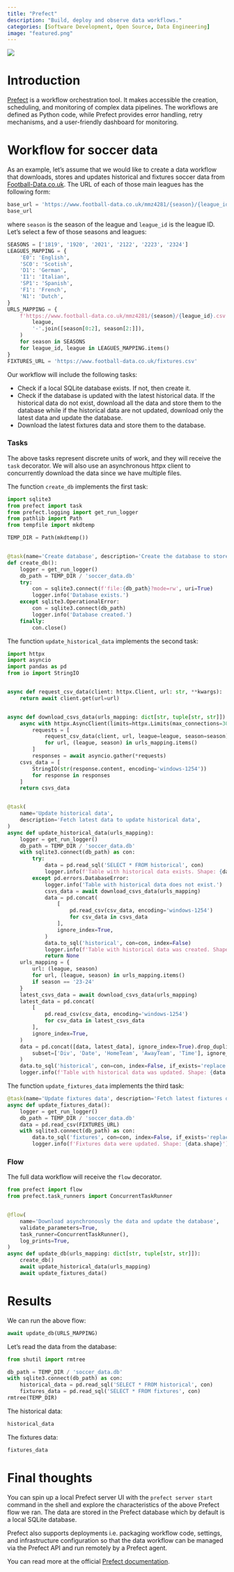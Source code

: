```yaml
---
title: "Prefect"
description: "Build, deploy and observe data workflows."
categories: [Software Development, Open Source, Data Engineering]
image: "featured.png"
---
```


![](featured.png)

# Introduction

[Prefect](https://docs.prefect.io) is a workflow orchestration tool. It makes accessible the creation, scheduling, and monitoring
of complex data pipelines. The workflows are defined as Python code, while Prefect provides error handling, retry mechanisms, and
a user-friendly dashboard for monitoring.

# Workflow for soccer data

As an example, let's assume that we would like to create a data workflow that downloads, stores and updates historical and
fixtures soccer data from [Football-Data.co.uk](https://www.football-data.co.uk). The URL of each of those main leagues has the
following form: 

```python
base_url = 'https://www.football-data.co.uk/mmz4281/{season}/{league_id}.csv'
base_url
```

where `season` is the season of the league and `league_id` is the league ID. Let's select a few of those seasons and leagues:

```python
SEASONS = ['1819', '1920', '2021', '2122', '2223', '2324']
LEAGUES_MAPPING = {
    'E0': 'English',
    'SC0': 'Scotish',
    'D1': 'German',
    'I1': 'Italian',
    'SP1': 'Spanish',
    'F1': 'French',
    'N1': 'Dutch',
}
URLS_MAPPING = {
    f'https://www.football-data.co.uk/mmz4281/{season}/{league_id}.csv': (
        league,
        '-'.join([season[0:2], season[2:]]),
    )
    for season in SEASONS
    for league_id, league in LEAGUES_MAPPING.items()
}
FIXTURES_URL = 'https://www.football-data.co.uk/fixtures.csv'
```

Our workflow will include the following tasks:

- Check if a local SQLite database exists. If not, then create it.
- Check if the database is updated with the latest historical data. If the historical data do not exist, download all the data and
store them to the database while if the historical data are not updated, download only the latest data and update the database.
- Download the latest fixtures data and store them to the database.

### Tasks

The above tasks represent discrete units of work, and they will receive the `task` decorator. We will also use an asynchronous
httpx client to concurrently download the data since we have multiple files.

The function `create_db` implements the first task:

```python
import sqlite3
from prefect import task
from prefect.logging import get_run_logger
from pathlib import Path
from tempfile import mkdtemp

TEMP_DIR = Path(mkdtemp())


@task(name='Create database', description='Create the database to store the data')
def create_db():
    logger = get_run_logger()
    db_path = TEMP_DIR / 'soccer_data.db'
    try:
        con = sqlite3.connect(f'file:{db_path}?mode=rw', uri=True)
        logger.info('Database exists.')
    except sqlite3.OperationalError:
        con = sqlite3.connect(db_path)
        logger.info('Database created.')
    finally:
        con.close()
```

The function `update_historical_data` implements the second task:

```python
import httpx
import asyncio
import pandas as pd
from io import StringIO


async def request_csv_data(client: httpx.Client, url: str, **kwargs):
    return await client.get(url=url)


async def download_csvs_data(urls_mapping: dict[str, tuple[str, str]]):
    async with httpx.AsyncClient(limits=httpx.Limits(max_connections=30)) as client:
        requests = [
            request_csv_data(client, url, league=league, season=season)
            for url, (league, season) in urls_mapping.items()
        ]
        responses = await asyncio.gather(*requests)
    csvs_data = [
        StringIO(str(response.content, encoding='windows-1254'))
        for response in responses
    ]
    return csvs_data


@task(
    name='Update historical data',
    description='Fetch latest data to update historical data',
)
async def update_historical_data(urls_mapping):
    logger = get_run_logger()
    db_path = TEMP_DIR / 'soccer_data.db'
    with sqlite3.connect(db_path) as con:
        try:
            data = pd.read_sql('SELECT * FROM historical', con)
            logger.info(f'Table with historical data exists. Shape: {data.shape}')
        except pd.errors.DatabaseError:
            logger.info('Table with historical data does not exist.')
            csvs_data = await download_csvs_data(urls_mapping)
            data = pd.concat(
                [
                    pd.read_csv(csv_data, encoding='windows-1254')
                    for csv_data in csvs_data
                ],
                ignore_index=True,
            )
            data.to_sql('historical', con=con, index=False)
            logger.info(f'Table with historical data was created. Shape: {data.shape}')
            return None
    urls_mapping = {
        url: (league, season)
        for url, (league, season) in urls_mapping.items()
        if season == '23-24'
    }
    latest_csvs_data = await download_csvs_data(urls_mapping)
    latest_data = pd.concat(
        [
            pd.read_csv(csv_data, encoding='windows-1254')
            for csv_data in latest_csvs_data
        ],
        ignore_index=True,
    )
    data = pd.concat([data, latest_data], ignore_index=True).drop_duplicates(
        subset=['Div', 'Date', 'HomeTeam', 'AwayTeam', 'Time'], ignore_index=True
    )
    data.to_sql('historical', con=con, index=False, if_exists='replace')
    logger.info(f'Table with historical data was updated. Shape: {data.shape}')
```

The function `update_fixtures_data` implements the third task:

```python
@task(name='Update fixtures data', description='Fetch latest fixtures data')
async def update_fixtures_data():
    logger = get_run_logger()
    db_path = TEMP_DIR / 'soccer_data.db'
    data = pd.read_csv(FIXTURES_URL)
    with sqlite3.connect(db_path) as con:
        data.to_sql('fixtures', con=con, index=False, if_exists='replace')
        logger.info(f'Fixtures data were updated. Shape: {data.shape}')
```

### Flow

The full data workflow will receive the `flow` decorator.

```python
from prefect import flow
from prefect.task_runners import ConcurrentTaskRunner


@flow(
    name='Download asynchronously the data and update the database',
    validate_parameters=True,
    task_runner=ConcurrentTaskRunner(),
    log_prints=True,
)
async def update_db(urls_mapping: dict[str, tuple[str, str]]):
    create_db()
    await update_historical_data(urls_mapping)
    await update_fixtures_data()
```


# Results

We can run the above flow:

```python
await update_db(URLS_MAPPING)
```

Let's read the data from the database:

```python
from shutil import rmtree

db_path = TEMP_DIR / 'soccer_data.db'
with sqlite3.connect(db_path) as con:
    historical_data = pd.read_sql('SELECT * FROM historical', con)
    fixtures_data = pd.read_sql('SELECT * FROM fixtures', con)
rmtree(TEMP_DIR)
```

The historical data:

```python
historical_data
```

The fixtures data:

```python
fixtures_data
```

# Final thoughts

You can spin up a local Prefect server UI with the `prefect server start` command in the shell and explore the characteristics of
the above Prefect flow we ran. The data are stored in the Prefect database which by default is a local SQLite database.

Prefect also supports deployments i.e. packaging workflow code, settings, and infrastructure configuration so that the data
workflow can be managed via the Prefect API and run remotely by a Prefect agent.

You can read more at the official [Prefect documentation](https://docs.prefect.io).

